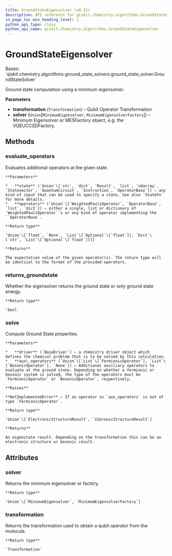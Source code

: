 ```yaml
---
title: GroundStateEigensolver (v0.31)
description: API reference for qiskit.chemistry.algorithms.GroundStateEigensolver in qiskit v0.31
in_page_toc_min_heading_level: 1
python_api_type: class
python_api_name: qiskit.chemistry.algorithms.GroundStateEigensolver
---
```


# GroundStateEigensolver

<Class id="qiskit.chemistry.algorithms.GroundStateEigensolver" isDedicatedPage={true} github="https://github.com/qiskit-community/qiskit-aqua/tree/stable/0.9/qiskit/chemistry/algorithms/ground_state_solvers/ground_state_eigensolver.py" signature="GroundStateEigensolver(transformation, solver)" modifiers="class">
  Bases: `qiskit.chemistry.algorithms.ground_state_solvers.ground_state_solver.GroundStateSolver`

  Ground state computation using a minimum eigensolver.

  **Parameters**

  *   **transformation** (`Transformation`) – Qubit Operator Transformation
  *   **solver** (`Union`\[`MinimumEigensolver`, `MinimumEigensolverFactory`]) – Minimum Eigensolver or MESFactory object, e.g. the VQEUCCSDFactory.

  ## Methods

  <span id="qiskit-chemistry-algorithms-groundstateeigensolver-evaluate-operators" />

  ### evaluate\_operators

  <Function id="qiskit.chemistry.algorithms.GroundStateEigensolver.evaluate_operators" signature="GroundStateEigensolver.evaluate_operators(state, operators)">
    Evaluates additional operators at the given state.

    **Parameters**

    *   **state** (`Union`\[`str`, `dict`, `Result`, `list`, `ndarray`, `Statevector`, `QuantumCircuit`, `Instruction`, `OperatorBase`]) – any kind of input that can be used to specify a state. See also `StateFn` for more details.
    *   **operators** (`Union`\[`WeightedPauliOperator`, `OperatorBase`, `list`, `dict`]) – either a single, list or dictionary of `WeightedPauliOperator``s or any kind of operator implementing the ``OperatorBase`.

    **Return type**

    `Union`\[`float`, `None`, `List`\[`Optional`\[`float`]], `Dict`\[`str`, `List`\[`Optional`\[`float`]]]]

    **Returns**

    The expectation value of the given operator(s). The return type will be identical to the format of the provided operators.
  </Function>

  <span id="qiskit-chemistry-algorithms-groundstateeigensolver-returns-groundstate" />

  ### returns\_groundstate

  <Function id="qiskit.chemistry.algorithms.GroundStateEigensolver.returns_groundstate" signature="GroundStateEigensolver.returns_groundstate()">
    Whether the eigensolver returns the ground state or only ground state energy.

    **Return type**

    `bool`
  </Function>

  <span id="qiskit-chemistry-algorithms-groundstateeigensolver-solve" />

  ### solve

  <Function id="qiskit.chemistry.algorithms.GroundStateEigensolver.solve" signature="GroundStateEigensolver.solve(driver, aux_operators=None)">
    Compute Ground State properties.

    **Parameters**

    *   **driver** (`BaseDriver`) – a chemistry driver object which defines the chemical problem that is to be solved by this calculation.
    *   **aux\_operators** (`Union`\[`List`\[`FermionicOperator`], `List`\[`BosonicOperator`], `None`]) – Additional auxiliary operators to evaluate at the ground state. Depending on whether a fermionic or bosonic system is solved, the type of the operators must be `FermionicOperator` or `BosonicOperator`, respectively.

    **Raises**

    **NotImplementedError** – If an operator in `aux_operators` is not of type `FermionicOperator`.

    **Return type**

    `Union`\[`ElectronicStructureResult`, `VibronicStructureResult`]

    **Returns**

    An eigenstate result. Depending on the transformation this can be an electronic structure or bosonic result.
  </Function>

  ## Attributes

  ### solver

  <Attribute id="qiskit.chemistry.algorithms.GroundStateEigensolver.solver">
    Returns the minimum eigensolver or factory.

    **Return type**

    `Union`\[`MinimumEigensolver`, `MinimumEigensolverFactory`]
  </Attribute>

  ### transformation

  <Attribute id="qiskit.chemistry.algorithms.GroundStateEigensolver.transformation">
    Returns the transformation used to obtain a qubit operator from the molecule.

    **Return type**

    `Transformation`
  </Attribute>
</Class>

